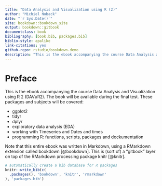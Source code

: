```yaml
--- 
title: "Data Analysis and Visualization using R (2)"
author: "Michiel Noback"
date: "`r Sys.Date()`"
site: bookdown::bookdown_site
output: bookdown::gitbook
documentclass: book
bibliography: [book.bib, packages.bib]
biblio-style: apalike
link-citations: yes
github-repo: rstudio/bookdown-demo
description: "This is the ebook accompanying the course Data Analysis and Visualization using R 2 (DAVuR2)."
---
```


# Preface {-}

This is the ebook accompanying the course Data Analysis and Visualization using R 2 (DAVuR2). The book will be available during the final test. These packages and subjects will be covered:

- ggplot2
- tidyr
- dplyr
- exploratory data analysis (EDA)
- working with Timeseries and Dates and times
- programming R: functions, scripts, packages and dockumentation

Note that this entire ebook was written in Markdown, using a RMarkdown extension called bookdown [@bookdown]. This is (sort of) a "gitbook" layer on top of the RMarkdown processing package knitr [@knitr].


```r
# automatically create a bib database for R packages
knitr::write_bib(c(
  .packages(), 'bookdown', 'knitr', 'rmarkdown'
), 'packages.bib')
```
